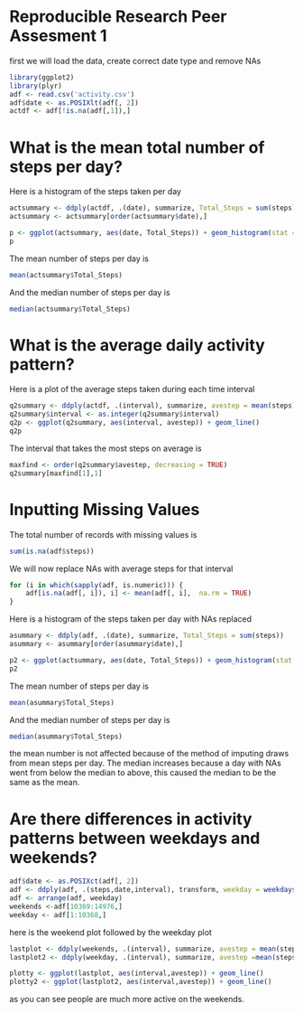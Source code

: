 Reproducible Research Peer Assesment 1
=====================================
first we will load the data, create correct date type and remove NAs

```r
library(ggplot2)
library(plyr)
adf <- read.csv('activity.csv')
adf$date <- as.POSIXlt(adf[, 2])
actdf <- adf[!is.na(adf[,1]),]
```
What is the mean total number of steps per day?
===
Here is a histogram of the steps taken per day
```r
actsummary <- ddply(actdf, .(date), summarize, Total_Steps = sum(steps))
actsummary <- actsummary[order(actsummary$date),]

p <- ggplot(actsummary, aes(date, Total_Steps)) + geom_histogram(stat = 'identity')
p 
```
The mean number of steps per day is 
```r
mean(actsummary$Total_Steps)
```
And the median number of steps per day is
```r
median(actsummary$Total_Steps)
```

What is the average daily activity pattern?
===
Here is a plot of the average steps taken during each time interval

```r
q2summary <- ddply(actdf, .(interval), summarize, avestep = mean(steps))
q2summary$interval <- as.integer(q2summary$interval)
q2p <- ggplot(q2summary, aes(interval, avestep)) + geom_line()
q2p
```
The interval that takes the most steps on average is
```r

maxfind <- order(q2summary$avestep, decreasing = TRUE)
q2summary[maxfind[1],1]
```

Inputting Missing Values
===
The total number of records with missing values is
```R
sum(is.na(adf$steps))
```

We will now replace NAs with average steps for that interval
```r
for (i in which(sapply(adf, is.numeric))) {
    adf[is.na(adf[, i]), i] <- mean(adf[, i],  na.rm = TRUE)
}

```

Here is a histogram of the steps taken per day with NAs replaced
```r
asummary <- ddply(adf, .(date), summarize, Total_Steps = sum(steps))
asummary <- asummary[order(asummary$date),]

p2 <- ggplot(actsummary, aes(date, Total_Steps)) + geom_histogram(stat = 'identity')
p2 
```
The mean number of steps per day is 
```r
mean(asummary$Total_Steps)
```
And the median number of steps per day is
```r
median(asummary$Total_Steps)
```
the mean number is not affected because of the method of imputing draws from
mean steps per day.
The median increases because a day with NAs went from below the median to above,
this caused the median to be the same as the mean.


Are there differences in activity patterns between weekdays and weekends?
===

```r
adf$date <- as.POSIXct(adf[, 2])        
adf <- ddply(adf, .(steps,date,interval), transform, weekday = weekdays(date))
adf <- arrange(adf, weekday)
weekends <-adf[10369:14976,]
weekday <- adf[1:10368,]
```

here is the weekend plot followed by the weekday plot
```r
lastplot <- ddply(weekends, .(interval), summarize, avestep = mean(steps))
lastplot2 <- ddply(weekday, .(interval), summarize, avestep =mean(steps))

plotty <- ggplot(lastplot, aes(interval,avestep)) + geom_line()
plotty2 <- ggplot(lastplot2, aes(interval,avestep)) + geom_line()

```
as you can see people are much more active on the weekends.